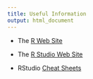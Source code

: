 ```yaml
---
title: Useful Information
output: html_document
---
```


- The [R Web Site](http://www.r-project.org)

- The [R Studio Web Site](http://www.rstudio.com)

- RStudio [Cheat Sheets](https://www.rstudio.com/resources/cheatsheets/)
